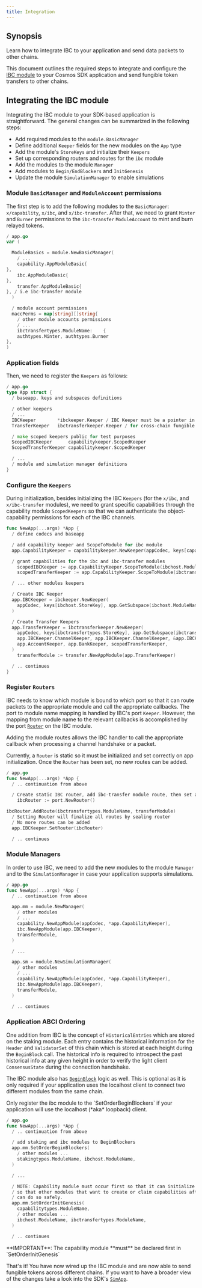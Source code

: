 ```yaml
---
title: Integration
---
```


## Synopsis

Learn how to integrate IBC to your application and send data packets to other chains.

This document outlines the required steps to integrate and configure the [IBC
module](https://github.com/cosmos/ibc-go/tree/main/modules/core) to your Cosmos SDK application and
send fungible token transfers to other chains.

## Integrating the IBC module

Integrating the IBC module to your SDK-based application is straightforward. The general changes can be summarized in the following steps:

- Add required modules to the `module.BasicManager`
- Define additional `Keeper` fields for the new modules on the `App` type
- Add the module's `StoreKeys` and initialize their `Keepers`
- Set up corresponding routers and routes for the `ibc` module
- Add the modules to the module `Manager`
- Add modules to `Begin/EndBlockers` and `InitGenesis`
- Update the module `SimulationManager` to enable simulations

### Module `BasicManager` and `ModuleAccount` permissions

The first step is to add the following modules to the `BasicManager`: `x/capability`, `x/ibc`,
and `x/ibc-transfer`. After that, we need to grant `Minter` and `Burner` permissions to
the `ibc-transfer` `ModuleAccount` to mint and burn relayed tokens.

```go expandable
/ app.go
var (

  ModuleBasics = module.NewBasicManager(
    / ...
    capability.AppModuleBasic{
},
    ibc.AppModuleBasic{
},
    transfer.AppModuleBasic{
}, / i.e ibc-transfer module
  )

  / module account permissions
  maccPerms = map[string][]string{
    / other module accounts permissions
    / ...
    ibctransfertypes.ModuleName:    {
    authtypes.Minter, authtypes.Burner
},
)
```

### Application fields

Then, we need to register the `Keepers` as follows:

```go expandable
/ app.go
type App struct {
  / baseapp, keys and subspaces definitions

  / other keepers
  / ...
  IBCKeeper        *ibckeeper.Keeper / IBC Keeper must be a pointer in the app, so we can SetRouter on it correctly
  TransferKeeper   ibctransferkeeper.Keeper / for cross-chain fungible token transfers

  / make scoped keepers public for test purposes
  ScopedIBCKeeper      capabilitykeeper.ScopedKeeper
  ScopedTransferKeeper capabilitykeeper.ScopedKeeper

  / ...
  / module and simulation manager definitions
}
```

### Configure the `Keepers`

During initialization, besides initializing the IBC `Keepers` (for the `x/ibc`, and
`x/ibc-transfer` modules), we need to grant specific capabilities through the capability module
`ScopedKeepers` so that we can authenticate the object-capability permissions for each of the IBC
channels.

```go expandable
func NewApp(...args) *App {
  / define codecs and baseapp

  / add capability keeper and ScopeToModule for ibc module
  app.CapabilityKeeper = capabilitykeeper.NewKeeper(appCodec, keys[capabilitytypes.StoreKey], memKeys[capabilitytypes.MemStoreKey])

  / grant capabilities for the ibc and ibc-transfer modules
    scopedIBCKeeper := app.CapabilityKeeper.ScopeToModule(ibchost.ModuleName)
    scopedTransferKeeper := app.CapabilityKeeper.ScopeToModule(ibctransfertypes.ModuleName)

  / ... other modules keepers

  / Create IBC Keeper
  app.IBCKeeper = ibckeeper.NewKeeper(
    appCodec, keys[ibchost.StoreKey], app.GetSubspace(ibchost.ModuleName), app.StakingKeeper, app.UpgradeKeeper, scopedIBCKeeper,
  )

  / Create Transfer Keepers
  app.TransferKeeper = ibctransferkeeper.NewKeeper(
    appCodec, keys[ibctransfertypes.StoreKey], app.GetSubspace(ibctransfertypes.ModuleName),
    app.IBCKeeper.ChannelKeeper, app.IBCKeeper.ChannelKeeper, &app.IBCKeeper.PortKeeper,
    app.AccountKeeper, app.BankKeeper, scopedTransferKeeper,
  )
    transferModule := transfer.NewAppModule(app.TransferKeeper)

  / .. continues
}
```

### Register `Routers`

IBC needs to know which module is bound to which port so that it can route packets to the
appropriate module and call the appropriate callbacks. The port to module name mapping is handled by
IBC's port `Keeper`. However, the mapping from module name to the relevant callbacks is accomplished
by the port
[`Router`](https://github.com/cosmos/ibc-go/blob/main/modules/core/05-port/types/router.go) on the
IBC module.

Adding the module routes allows the IBC handler to call the appropriate callback when processing a
channel handshake or a packet.

Currently, a `Router` is static so it must be initialized and set correctly on app initialization.
Once the `Router` has been set, no new routes can be added.

```go expandable
/ app.go
func NewApp(...args) *App {
  / .. continuation from above

  / Create static IBC router, add ibc-transfer module route, then set and seal it
    ibcRouter := port.NewRouter()

ibcRouter.AddRoute(ibctransfertypes.ModuleName, transferModule)
  / Setting Router will finalize all routes by sealing router
  / No more routes can be added
  app.IBCKeeper.SetRouter(ibcRouter)

  / .. continues
```

### Module Managers

In order to use IBC, we need to add the new modules to the module `Manager` and to the `SimulationManager` in case your application supports simulations.

```go expandable
/ app.go
func NewApp(...args) *App {
  / .. continuation from above

  app.mm = module.NewManager(
    / other modules
    / ...
    capability.NewAppModule(appCodec, *app.CapabilityKeeper),
    ibc.NewAppModule(app.IBCKeeper),
    transferModule,
  )

  / ...

  app.sm = module.NewSimulationManager(
    / other modules
    / ...
    capability.NewAppModule(appCodec, *app.CapabilityKeeper),
    ibc.NewAppModule(app.IBCKeeper),
    transferModule,
  )

  / .. continues
```

### Application ABCI Ordering

One addition from IBC is the concept of `HistoricalEntries` which are stored on the staking module.
Each entry contains the historical information for the `Header` and `ValidatorSet` of this chain which is stored
at each height during the `BeginBlock` call. The historical info is required to introspect the
past historical info at any given height in order to verify the light client `ConsensusState` during the
connection handshake.

The IBC module also has
[`BeginBlock`](https://github.com/cosmos/ibc-go/blob/main/modules/core/02-client/abci.go) logic as well. This is optional as it is only required if your application uses the localhost client to connect two different modules from the same chain.

<Tip>
  Only register the ibc module to the `SetOrderBeginBlockers` if your
  application will use the localhost (*aka* loopback) client.
</Tip>

```go expandable
/ app.go
func NewApp(...args) *App {
  / .. continuation from above

  / add staking and ibc modules to BeginBlockers
  app.mm.SetOrderBeginBlockers(
    / other modules ...
    stakingtypes.ModuleName, ibchost.ModuleName,
  )

  / ...

  / NOTE: Capability module must occur first so that it can initialize any capabilities
  / so that other modules that want to create or claim capabilities afterwards in InitChain
  / can do so safely.
  app.mm.SetOrderInitGenesis(
    capabilitytypes.ModuleName,
    / other modules ...
    ibchost.ModuleName, ibctransfertypes.ModuleName,
  )

  / .. continues
```

<Warning>
  **IMPORTANT**: The capability module **must** be declared first in
  `SetOrderInitGenesis`
</Warning>

That's it! You have now wired up the IBC module and are now able to send fungible tokens across
different chains. If you want to have a broader view of the changes take a look into the SDK's
[`SimApp`](https://github.com/cosmos/ibc-go/blob/main/testing/simapp/app.go).
